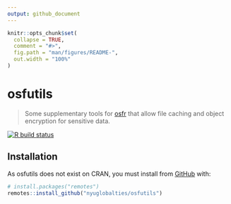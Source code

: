 ```yaml
---
output: github_document
---
```


<!-- README.md is generated from README.Rmd. Please edit that file -->

```r
knitr::opts_chunk$set(
  collapse = TRUE,
  comment = "#>",
  fig.path = "man/figures/README-",
  out.width = "100%"
)
```

# osfutils

> Some supplementary tools for [osfr](https://github.com/ropensci/osfr) that allow file caching and object encryption for sensitive data.

<!-- badges: start -->
[![R build status](https://github.com/nyuglobalties/osfutils/workflows/R-CMD-check/badge.svg)](https://github.com/nyuglobalties/osfutils/actions)
<!-- badges: end -->

## Installation

As osfutils does not exist on CRAN, you must install from [GitHub](https://github.com/) with:

```r
# install.packages("remotes")
remotes::install_github("nyuglobalties/osfutils")
```
